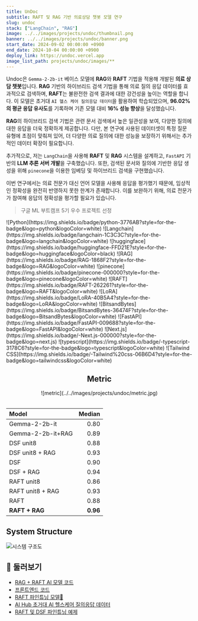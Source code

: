 ```yaml
---
title: UnDoc
subtitle: RAFT 및 RAG 기반 의료상담 챗봇 모델 연구
slug: undoc
stack: ["LangChain", "RAG"]
image: ../../images/projects/undoc/thumbnail.png
banner: ../../images/projects/undoc/banner.png
start_date: 2024-09-02 00:00:00 +0900
end_date: 2024-10-04 00:00:00 +0900
deploy_link: https://undoc.vercel.app
image_list_path: projects/undoc/images/**
---
```




Undoc은 `Gemma-2-2b-it` 베이스 모델에 **RAG**와 **RAFT** 기법을 적용해 개발된 **의료 상담 챗봇**입니다. **RAG** 기반의 하이브리드 검색 기법을 통해 의료 질의 응답 데이터를 효과적으로 검색하며, **RAFT**는 불완전한 검색 결과에 대한 강건성을 높이는 역할을 합니다. 이 모델은 초거대 `AI 헬스 케어 질의응답 데이터`을 활용하여 학습되었으며, **96.02%의 평균 응답 유사도**를 기록하며 기존 모델 대비 **16% 성능 향상**을 달성했습니다.

**RAG**의 하이브리드 검색 기법은 관련 문서 검색에서 높은 일관성을 보여, 다양한 질의에 대한 응답을 더욱 정확하게 제공합니다. 다만, 본 연구에 사용된 데이터셋이 특정 질문 유형에 초점이 맞춰져 있어, 더 다양한 의료 질의에 대한 성능을 보장하기 위해서는 추가적인 데이터 확장이 필요합니다.

추가적으로, 저는 `LangChain`을 사용해 **RAFT** 및 **RAG** 시스템을 설계하고, `FastAPI` 기반의 **LLM 추론 서버 개발**을 구축했습니다. 또한, 검색된 문서와 질의에 기반한 응답 생성을 위해 `pinecone`을 이용한 임베딩 및 하이브리드 검색을 구현했습니다.

이번 연구에서는 의료 전문가 대신 언어 모델을 사용해 응답을 평가했기 때문에, 임상적인 정확성을 완전히 반영하지 못한 한계가 존재합니다. 이를 보완하기 위해, 의료 전문가가 참여해 응답의 정확성을 평가할 필요가 있습니다.

> 구글 ML 부트캠프 5기 우수 프로젝트 선정

<Stacks>
  ![Python](https://img.shields.io/badge/python-3776AB?style=for-the-badge&logo=python&logoColor=white)
  ![Langchain](https://img.shields.io/badge/langchain-1C3C3C?style=for-the-badge&logo=langchain&logoColor=white)
  ![huggingface](https://img.shields.io/badge/huggingface-FFD21E?style=for-the-badge&logo=huggingface&logoColor=black)
  ![RAG](https://img.shields.io/badge/RAG-1868F2?style=for-the-badge&logo=RAG&logoColor=white)
  ![pinecone](https://img.shields.io/badge/pinecone-000000?style=for-the-badge&logo=pinecone&logoColor=white)
  ![RAFT](https://img.shields.io/badge/RAFT-262261?style=for-the-badge&logo=RAFT&logoColor=white)
  ![LoRA](https://img.shields.io/badge/LoRA-40B5A4?style=for-the-badge&logo=LoRA&logoColor=white)
  ![BitsandBytes](https://img.shields.io/badge/BitsandBytes-36474F?style=for-the-badge&logo=BitsandBytes&logoColor=white)
  ![FastAPI](https://img.shields.io/badge/FastAPI-009688?style=for-the-badge&logo=FastAPI&logoColor=white)
  ![Next.js](https://img.shields.io/badge/-Next.js-000000?style=for-the-badge&logo=next.js)
  ![typescript](https://img.shields.io/badge/-typescript-3178C6?style=for-the-badge&logo=typescript&logoColor=white)
  ![Tailwind CSS](https://img.shields.io/badge/-Tailwind%20css-06B6D4?style=for-the-badge&logo=tailwindcss&logoColor=white)
</Stacks>

<div align="center">

  ## Metric

  <div className={"max-w-[800px]"}>
    ![metric](../../images/projects/undoc/metric.jpg)
  </div>

  <br/>

  | Model             |   Median |
  |:------------------|---------:|
  | Gemma-2-2b-it     |     0.80 |
  | Gemma-2-2b-it+RAG |     0.89 |
  | DSF unit8         |     0.88 |
  | DSF unit8 + RAG   |     0.93 |
  | DSF               |     0.90 |
  | DSF + RAG         |     0.94 |
  | RAFT unit8        |     0.86 |
  | RAFT unit8 + RAG  |     0.93 |
  | RAFT              |     0.88 |
  | **RAFT + RAG**    | **0.96** |

</div>

## System Structure

![시스템 구조도](../../images/projects/undoc/structure.png)

## 🔗 둘러보기

- [RAG + RAFT AI 모델 코드](https://github.com/jagaldol/health-care-advisor) <FontAwesomeIcon size="lg" icon={faGithub} />
- [프론트엔드 코드](https://github.com/jagaldol/undoc) <FontAwesomeIcon size="lg" icon={faGithub} />
- [RAFT 파인튜닝 모델🤗](https://huggingface.co/devlim/Korea-HealthCare-RAFT-float16)
- [AI Hub 초거대 AI 헬스케어 질의응답 데이터](https://aihub.or.kr/aihubdata/data/view.do?currMenu=115&topMenu=100&dataSetSn=71762)
- [RAFT 및 DSF 파인튜닝 예제](https://colab.research.google.com/github/jagaldol/health-care-advisor/blob/main/notebooks/Gemma-QLoRA-RAFT_DSF.ipynb)

<MemberContainer>
  <MemberGrid members={[
    {
      imageSrc: 'https://github.com/jagaldol.png',
      link: 'https://github.com/jagaldol',
      name: '안혜준',
      description: 'RAFT, 및 RAG 시스템(LangChain) 및 서비스 개발'
    },
    {
      imageSrc: 'https://github.com/Lim-YoungYoon.png',
      link: 'https://github.com/Lim-YoungYoon',
      name: '임영윤',
      description: '데이터 수집 및 전처리, pinecone 임베딩'
    },
  ]} />
</MemberContainer>